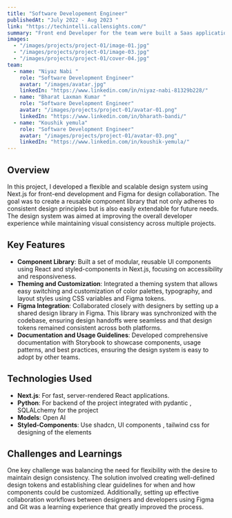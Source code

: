 ```yaml
---
title: "Software Developement Engineer"
publishedAt: "July 2022 - Aug 2023 "
link: "https://techintelli.callensights.com/"
summary: "Front end Developer for the team were built a Saas application "
images:
  - "/images/projects/project-01/image-01.jpg"
  - "/images/projects/project-01/image-03.jpg"
  - "/images/projects/project-01/cover-04.jpg"
team:
  - name: "Niyaz Nabi "
    role: "Software Development Engineer"
    avatar: "/images/avatar.jpg"
    linkedIn: "https://www.linkedin.com/in/niyaz-nabi-81329b228/"
  - name: "Bharat Laxman Kumar "
    role: "Software Development Engineer"
    avatar: "/images/projects/project-01/avatar-01.png"
    linkedIn: "https://www.linkedin.com/in/bharath-bandi/"
  - name: "Koushik yemula"
    role: "Software Development Engineer"
    avatar: "/images/projects/project-01/avatar-03.png"
    linkedIn: "https://www.linkedin.com/in/koushik-yemula/"
---
```


## Overview

In this project, I developed a flexible and scalable design system using Next.js for front-end development and Figma for design collaboration. The goal was to create a reusable component library that not only adheres to consistent design principles but is also easily extendable for future needs. The design system was aimed at improving the overall developer experience while maintaining visual consistency across multiple projects.

## Key Features

- **Component Library**: Built a set of modular, reusable UI components using React and styled-components in Next.js, focusing on accessibility and responsiveness.
- **Theming and Customization**: Integrated a theming system that allows easy switching and customization of color palettes, typography, and layout styles using CSS variables and Figma tokens.
- **Figma Integration**: Collaborated closely with designers by setting up a shared design library in Figma. This library was synchronized with the codebase, ensuring design handoffs were seamless and that design tokens remained consistent across both platforms.
- **Documentation and Usage Guidelines**: Developed comprehensive documentation with Storybook to showcase components, usage patterns, and best practices, ensuring the design system is easy to adopt by other teams.

## Technologies Used

- **Next.js**: For fast, server-rendered React applications.
- **Python**: For backend of the project integrated with pydantic , SQLALchemy for the project
- **Models**: Open AI
- **Styled-Components**: Use shadcn, UI components , tailwind css for designing of the elements 


## Challenges and Learnings

One key challenge was balancing the need for flexibility with the desire to maintain design consistency. The solution involved creating well-defined design tokens and establishing clear guidelines for when and how components could be customized. Additionally, setting up effective collaboration workflows between designers and developers using Figma and Git was a learning experience that greatly improved the process.

